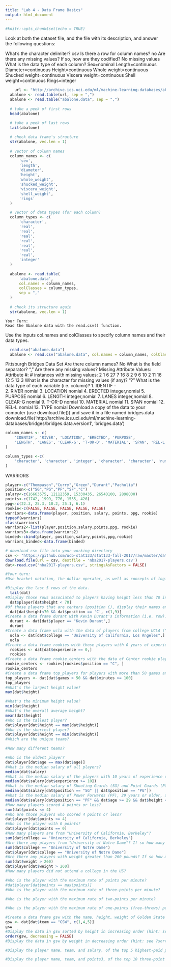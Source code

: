 ```yaml
---
title: "Lab 4 - Data Frame Basics"
output: html_document
---
```


```r
#knitr::opts_chunk$set(echo = TRUE)
```
Look at both the dataset file, and the file with its description, and answer the following questions:

What's the character delimiter? csv
Is there a row for column names? no
Are there any missing values? If so, how are they codified? No missing values
What is the data type of each column? 
  Sex=nominal
	Length=continuous
	Diameter=continuous
	Height=continuous
	Whole weight=continuous
	Shucked weight=continuous
	Viscera weight=continuous
	Shell weight=continuous
	Rings=integer
	
	
```r
	url <- "http://archive.ics.uci.edu/ml/machine-learning-databases/abalone/abalone.data"
  abalone <- read.table(url, sep = ",")
  abalone <- read.table("abalone.data", sep = ",")
  
  # take a peek of first rows
  head(abalone)

  # take a peek of last rows
  tail(abalone)
  
  # check data frame's structure
  str(abalone, vec.len = 1)
  
  # vector of column names
  column_names <- c(
      'sex',
      'length',
      'diameter',
      'height',
      'whole_weight',
      'shucked_weight',
      'viscera_weight',
      'shell_weight',
      'rings'
  )

  # vector of data types (for each column)
  column_types <- c(
      'character',
      'real',
      'real',
      'real',
      'real',
      'real',
      'real',
      'real',
      'integer'   
  )
  
  abalone <- read.table(
      'abalone.data',
      col.names = column_names,
      colClasses = column_types,
      sep = ","
  )
  
  # check its structure again
  str(abalone, vec.len = 1)
```
	


	
	Your Turn:
	Read the Abalone data with the read.csv() function.
  Use the inputs col.names and colClasses to specify column names and their data types.
```r
  read.csv("abalone.data")
  abalone <- read.csv("abalone.data", col.names = column_names, colClasses = column_types, sep = ",")
```

Pittsburgh Bridges Data Set
  Are there column names? No
  What is the field separator? ","
  Are there any missing values? 
      Missing Attribute Values:
      Attribute #: 	# instances with missing values:
      2			        1
      6			        27
      7			        16
      8			        2
      9			        6
     10			        2
     11			        16
     12			        5
     13			        3
  What is the character for missing values (if any)?  "?"
  What is the data type of each variable (i.e. column)? 
       1.  IDENTIF	-	
       2.  RIVER	nomial
       3.  LOCATION	nomial
       4.  ERECTED	integer,nomial
       5.  PURPOSE	nomial
       6.  LENGTH	integer,nomial
       7.  LANES	integer,nomial
       8.  CLEAR-G	nomial
       9.  T-OR-D	nomial
       10. MATERIAL	nomial
       11. SPAN	nomial
       12. REL-L	nomial
       13. TYPE	nomial
  Download a copy of the data to your computer (use download.file()) and save it in a file named bridges.data
    download.file('http://archive.ics.uci.edu/ml/machine-learning-databases/bridges/bridges.data.version1', 'bridges.data')

```r
column_names <- c(
    'IDENTIF', 'RIVER', 'LOCATION', 'ERECTED', 'PURPOSE', 
    'LENGTH', 'LANES', 'CLEAR-G', 'T-OR-D', 'MATERIAL', 'SPAN', 'REL-L', 'TYPE'
)

column_types <-c(
    'character', 'character', 'integer', 'character', 'character', 'numeric', 'integer', 'character', 'character', 'numeric', 'character', 'character', 'character'
)

```


WARRIORS
```r
player<-c("Thompason","Curry","Green","Durant","Pachulia")
position<-c("SG","PG","PF","SF","C")
salary<-c(16663575, 12112359, 15330435, 26540100, 2898000)
points<-c(1742, 1999, 776, 1555, 426)
ppg<-c(22.3, 25.3, 10.2, 25.1, 6.1)
rookie<-c(FALSE, FALSE, FALSE, FALSE, FALSE)
warriors<-data.frame(player, position, salary, points, ppg, rookie)
typeof(warriors)
class(warriors)
warriors2<-list(player,position,salary,points,ppg, rookie)
warriors3<-data.frame(warriors2)
binded<-cbind(player, position,salary,points,ppg,rookie)
warriors_binded<-data.frame(binded)

# download csv file into your working directory
csv <- "https://github.com/ucb-stat133/stat133-fall-2017/raw/master/data/nba2017-players.csv"
download.file(url = csv, destfile = 'nba2017-players.csv')
dat<-read.csv('nba2017-players.csv', stringsAsFactors = FALSE)
```
```r
#Your turn:
#Use bracket notation, the dollar operator, as well as concepts of logical subsetting and indexing to:

#Display the last 5 rows of the data.
  tail(dat)
#Display those rows associated to players having height less than 70 inches tall.
  dat$player[dat$height < 70]
#Of those players that are centers (position C), display their names and salaries.
  dat[dat$height<70 && dat$position == 'C', c(1,9)]
#Create a data frame durant with Kevin Durant's information (i.e. row).
  durant <- dat[dat$player == "Kevin Durant",]
  durant
#Create a data frame ucla with the data of players from college UCLA ("University of California, Los Angeles").
  ucla <- dat[dat$college == "University of California, Los Angeles",]
  ucla
#Create a data frame rookies with those players with 0 years of experience.
  rookies <- dat[dat$experience == 0,]
  rookies
#Create a data frame rookie_centers with the data of Center rookie players.
rookie_centers <- rookies[rookies$position == "C", ]
rookie_centers
#Create a data frame top_players for players with more than 50 games and more than 100 minutes played.
top_players <- dat[dat$games > 50 && dat$minutes >= 100]
top_players
#What's the largest height value?
max(dat$height)

#What's the minimum height value?
min(dat$height)
#What's the overall average height?
mean(dat$height)
#Who is the tallest player?
dat$player[dat$height == max(dat$height)]
#Who is the shortest player?
dat$player[dat$height == min(dat$height)]
#Which are the unique teams?

#How many different teams?

#Who is the oldest player?
dat$player[dat$age == max(dat$age)]
#What is the median salary of all players?
median(dat$salary)
#What is the median salary of the players with 10 years of experience or more?
median(dat$salary[dat$experience >= 10])
#What is the median salary of Shooting Guards (SG) and Point Guards (PG)?
median(dat$salary[dat$position == "SG" || dat$position == "PG"])
#What is the median salary of Power Forwards (PF), 29 years or older, and 74 inches tall or less?
median(dat$salary[dat$position == "PF" && dat$age >= 29 && dat$height <= 74])
#How many players scored 4 points or less?
sum(dat$points <= 4)
#Who are those players who scored 4 points or less?
dat$player[dat$points <= 4]
#Who is the player with 0 points?
dat$player[dat$points == 0]
#How many players are from "University of California, Berkeley"?
sum(dat$college == "University of California, Berkeley")
#Are there any players from "University of Notre Dame"? If so how many and who are they?
sum(dat$college == "University of Notre Dame")
dat$player[dat$college == "University of Notre Dame"]
#Are there any players with weight greater than 260 pounds? If so how many and who are they?
sum(dat$weight > 260)
dat$player[dat$weight > 260]
#How many players did not attend a college in the US?

#Who is the player with the maximum rate of points per minute?
#dat$player[dat$points == max(points)]
#Who is the player with the maximum rate of three-points per minute?

#Who is the player with the maximum rate of two-points per minute?

#Who is the player with the maximum rate of one-points (free-throws) per minute?

#Create a data frame gsw with the name, height, weight of Golden State Warriors (GSW)
gsw <- dat[dat$team == "GSW", c(1,4,5)]
gsw
#Display the data in gsw sorted by height in increasing order (hint: see ?sort and ?order)
order(gsw, decreasing = FALSE)
#Display the data in gsw by weight in decreasing order (hint: see ?sort and ?order)

#Display the player name, team, and salary, of the top 5 highest-paid players (hint: see ?sort and ?order)

#Display the player name, team, and points3, of the top 10 three-point players (hint: see ?sort and ?order)

```

